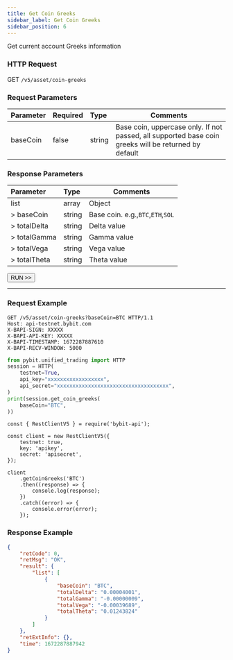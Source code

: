 ```yaml
---
title: Get Coin Greeks
sidebar_label: Get Coin Greeks
sidebar_position: 6
---
```

Get current account Greeks information

### HTTP Request
GET `/v5/asset/coin-greeks`

### Request Parameters
| Parameter | Required | Type | Comments|
|:----- |:-------|:-----|------ |
|baseCoin |false |string |Base coin, uppercase only. If not passed, all supported base coin greeks will be returned by default|

### Response Parameters
| Parameter | Type | Comments|
|:----- |:-----|----- |
|list |array |Object |
|> baseCoin |string |Base coin. e.g.,`BTC`,`ETH`,`SOL`|
|> totalDelta |string |Delta value |
|> totalGamma |string |Gamma value |
|> totalVega |string |Vega value |
|> totalTheta |string |Theta value |

<a href="/api-explorer/v5/account/coin-greeks"><Button>RUN >></Button></a>

---

### Request Example

<Tabs groupId="programming-languages">
<TabItem value="http" label="HTTP">

```http
GET /v5/asset/coin-greeks?baseCoin=BTC HTTP/1.1
Host: api-testnet.bybit.com
X-BAPI-SIGN: XXXXX
X-BAPI-API-KEY: XXXXX
X-BAPI-TIMESTAMP: 1672287887610
X-BAPI-RECV-WINDOW: 5000
```

</TabItem>
<TabItem value="python" label="Python">

```python
from pybit.unified_trading import HTTP
session = HTTP(
    testnet=True,
    api_key="xxxxxxxxxxxxxxxxxx",
    api_secret="xxxxxxxxxxxxxxxxxxxxxxxxxxxxxxxxxxxx",
)
print(session.get_coin_greeks(
    baseCoin="BTC",
))
```

</TabItem>
<TabItem value="Node" label="Node.js">

```n4js
const { RestClientV5 } = require('bybit-api');

const client = new RestClientV5({
    testnet: true,
    key: 'apikey',
    secret: 'apisecret',
});

client
    .getCoinGreeks('BTC')
    .then((response) => {
        console.log(response);
    })
    .catch((error) => {
        console.error(error);
    });
```

</TabItem>
</Tabs>

### Response Example

```json
{
    "retCode": 0,
    "retMsg": "OK",
    "result": {
        "list": [
            {
                "baseCoin": "BTC",
                "totalDelta": "0.00004001",
                "totalGamma": "-0.00000009",
                "totalVega": "-0.00039689",
                "totalTheta": "0.01243824"
            }
        ]
    },
    "retExtInfo": {},
    "time": 1672287887942
}
```
